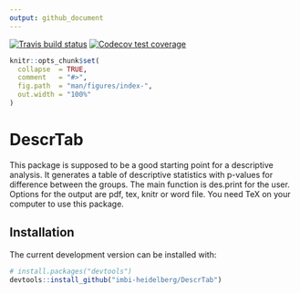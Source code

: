 ```yaml
---
output: github_document
---
```




<!-- badges: start -->
[![Travis build status](https://travis-ci.com/imbi-heidelberg/DescrTab.svg?branch=master)](https://travis-ci.com/imbi-heidelberg/DescrTab)
[![Codecov test coverage](https://codecov.io/gh/imbi-heidelberg/DescrTab/branch/master/graph/badge.svg)](https://codecov.io/gh/imbi-heidelberg/DescrTab?branch=master)
<!-- badges: end -->



```r
knitr::opts_chunk$set(
  collapse  = TRUE,
  comment   = "#>",
  fig.path  = "man/figures/index-",
  out.width = "100%"
)
```


# DescrTab

This package is supposed to be a good starting point for a descriptive analysis. 
It generates a table of descriptive statistics with p-values for difference between the groups. 
The main function is des.print for the user.
Options for the output are pdf, tex, knitr or word file. 
You need TeX on your computer to use this package.


## Installation

The current development version can be installed with:
``` r
# install.packages("devtools")
devtools::install_github("imbi-heidelberg/DescrTab")
```



